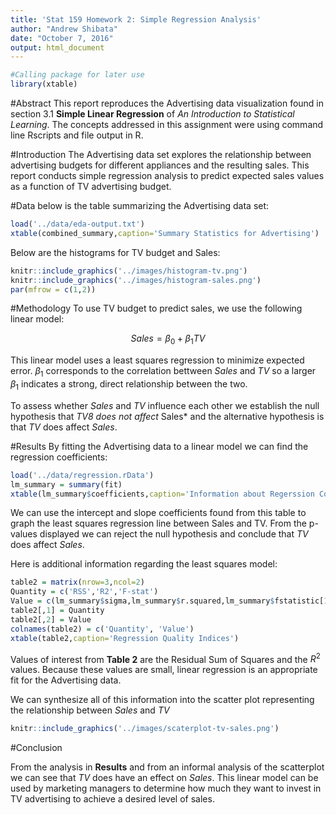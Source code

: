 ```yaml
---
title: 'Stat 159 Homework 2: Simple Regression Analysis'
author: "Andrew Shibata"
date: "October 7, 2016"
output: html_document
---
```


```r
#Calling package for later use
library(xtable)

```
#Abstract
This report reproduces the Advertising data visualization found in section 3.1 **Simple Linear Regression** of *An Introduction to Statistical Learning*. The concepts addressed in this assignment were using command line Rscripts and file output in R.

#Introduction
The Advertising data set explores the relationship between advertising budgets for different appliances and the resulting sales. This report conducts simple regression analysis to predict expected sales values as a function of TV advertising budget. 

#Data
below is the table summarizing the Advertising data set:
```r
load('../data/eda-output.txt')
xtable(combined_summary,caption='Summary Statistics for Advertising')
```

Below are the histograms for TV budget and Sales: 
```r
knitr::include_graphics('../images/histogram-tv.png')
knitr::include_graphics('../images/histogram-sales.png')
par(mfrow = c(1,2))
```

#Methodology
To use TV budget to predict sales, we use the following linear model:

$$Sales = \beta_{0} + \beta_{1}TV$$

This linear model uses a least squares regression to minimize expected error. $\beta_{1}$ corresponds to the correlation bettween *Sales* and *TV* so a larger $\beta_{1}$ indicates a strong, direct relationship between the two.

To assess whether *Sales* and *TV* influence each other we establish the null hypothesis that *TV8 does not affect *Sales* and the alternative hypothesis is that *TV* does affect *Sales*.

#Results
By fitting the Advertising data to a linear model we can find the regression coefficients:

```r
load('../data/regression.rData')
lm_summary = summary(fit)
xtable(lm_summary$coefficients,caption='Information about Regerssion Coefficients')
```

We can use the intercept and slope coefficients found from this table to graph the least squares regression line between Sales and TV. From the p-values displayed we can reject the null hypothesis and conclude that *TV* does affect *Sales*.

Here is additional information regarding the least squares model:

```r
table2 = matrix(nrow=3,ncol=2)
Quantity = c('RSS','R2','F-stat')
Value = c(lm_summary$sigma,lm_summary$r.squared,lm_summary$fstatistic[1])
table2[,1] = Quantity
table2[,2] = Value
colnames(table2) = c('Quantity', 'Value')
xtable(table2,caption='Regression Quality Indices')
```

Values of interest from **Table 2** are the Residual Sum of Squares and the $R^2$ values. Because these values are small, linear regression is an appropriate fit for the Advertising data.

We can synthesize all of this information into the scatter plot representing the relationship between *Sales* and *TV*

```r
knitr::include_graphics('../images/scaterplot-tv-sales.png')
```

#Conclusion

From the analysis in **Results** and from an informal analysis of the scatterplot we can see that *TV* does have an effect on *Sales*. This linear model can be used by marketing managers to determine how much they want to invest in TV advertising to achieve a desired level of sales.